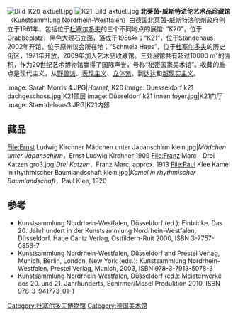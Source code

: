 [[File:Bild_K20_aktuell.jpg|thumb]] 
[[File:K21_Bild_aktuell.jpg|thumb]] 
'''北莱茵-威斯特法伦艺术品珍藏馆'''（Kunstsammlung Nordrhein-Westfalen）由德国[[北莱茵-威斯特法伦州|北莱茵-威斯特法伦州]]政府创立于1961年，包括位于[[杜塞尔多夫|杜塞尔多夫]]的三个不同地点的展馆: “K20”，位于 Grabbeplatz，黑色大理石立面，落成于1986年；“K21”，位于Ständehaus，2002年开馆，位于原州议会所在地；“Schmela Haus”，位于[[杜塞尔多夫|杜塞尔多夫]]的历史街区，1971年开放，2009年加入艺术品收藏馆。三处展馆共有超过10000 m²的面积，作为20世纪艺术博物馆赢得了国际声誉，号称“秘密国家美术馆”。收藏的重点是现代主义，从[[野兽派|野兽派]]、[[表现主义|表现主义]]、[[立体派|立体派]]，到[[达达|达达]]和[[超现实主义|超现实主义]]。

<gallery widths="140px" heights="140px" perrow="4">
image: Sarah Morris 4.JPG|''Hornet'', K20
image: Duesseldorf k21 dachgeschoss.jpg|K21顶层
image: Düsseldorf k21 innen foyer.jpg|K21门厅
image: Staendehaus3.JPG|K21内部
</gallery>

== 藏品 ==
<gallery>
File:Ernst Ludwig Kirchner Mädchen unter Japanschirm klein.jpg|''Mädchen unter Japanschirm''，Ernst Ludwig Kirchner 1909
File:Franz Marc - Drei Katzen groß.jpg|''Drei Katzen''，Franz Marc, approx. 1913
File:Paul Klee Kamel in rhythmischer Baumlandschaft klein.jpg|''Kamel in rhythmischer Baumlandschaft''，Paul Klee, 1920
</gallery>

== 参考 ==
* Kunstsammlung Nordrhein-Westfalen, Düsseldorf (ed.): Einblicke. Das 20. Jahrhundert in der Kunstsammlung Nordrhein-Westfalen, Düsseldorf. Hatje Cantz Verlag, Ostfildern-Ruit 2000, ISBN 3-7757-0853-7
* Kunstsammlung Nordrhein-Westfalen, Düsseldorf and Prestel Verlag, Munich, Berlin, London, New York (eds.): Kunstsammlung Nordrhein-Westfalen. Prestel Verlag, Munich, 2003, ISBN 978-3-7913-5078-3
* Kunstsammlung Nordrhein-Westfalen, Düsseldorf (ed.): Meisterwerke des 20. und 21. Jahrhunderts, Schirmer/Mosel Produktion 2010, ISBN 978-3-941773-01-1
<references />

{{coord|51|13|38|N|6|46|32|E|region:DE-NW_type:landmark}}
{{Authority control}}
[[Category:杜塞尔多夫博物馆|Category:杜塞尔多夫博物馆]]
[[Category:德国美术馆|Category:德国美术馆]]